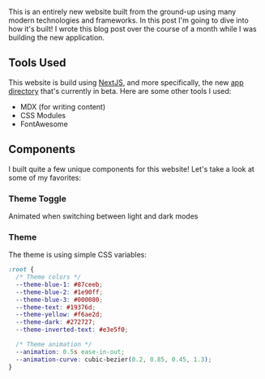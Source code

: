 

This is an entirely new website built from the ground-up using many modern technologies and frameworks.
In this post I'm going to dive into how it's built! I wrote this blog post over the course of
a month while I was building the new application.

## Tools Used

This website is build using [NextJS](https://nextjs.org/), and more specifically, the new
[app directory](https://beta.nextjs.org/docs/getting-started) that's currently in beta. Here are some other
tools I used:

- MDX (for writing content)
- CSS Modules
- FontAwesome

## Components

I built quite a few unique components for this website! Let's take a look at some of my favorites:

### Theme Toggle

<InteractiveContent>
  <ThemeToggle example />
  
  Animated when switching between light and dark modes

</InteractiveContent>

### Theme

The theme is using simple CSS variables:

```css
:root {
  /* Theme colors */
  --theme-blue-1: #87ceeb;
  --theme-blue-2: #1e90ff;
  --theme-blue-3: #000080;
  --theme-text: #19376d;
  --theme-yellow: #f6ae2d;
  --theme-dark: #272727;
  --theme-inverted-text: #e3e5f0;

  /* Theme animation */
  --animation: 0.5s ease-in-out;
  --animation-curve: cubic-bezier(0.2, 0.85, 0.45, 1.3);
}
```
